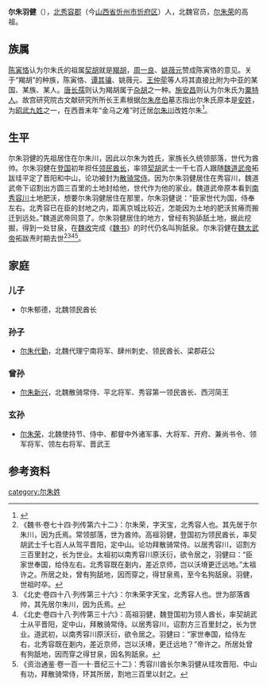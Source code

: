 '''尔朱羽健'''（{{bd|？||？| |catIdx=y}}），[[北秀容郡|北秀容郡]]（今[[山西省|山西省]][[忻州市|忻州市]][[忻府区|忻府区]]）人，北魏官员，[[尔朱荣|尔朱荣]]的高祖。

==族属==
[[陈寅恪|陈寅恪]]认为尔朱氏的祖属[[契胡|契胡]]就是[[羯胡|羯胡]]，[[周一良|周一良]]、[[姚薇元|姚薇元]]赞成陈寅恪的意见。关于“羯胡”的种族，陈寅恪、[[谭其骧|谭其骧]]、姚薇元、[[王仲荦|王仲荦]]等人将其直接比附为中亚的某国、某族、某人。[[唐长孺|唐长孺]]则认为羯胡属于[[杂胡|杂胡]]之一种。[[施安昌|施安昌]]则认为尔朱氏为[[粟特人|粟特人]]。故宫研究院古文献研究所所长王素根据[[尔朱彦伯|尔朱彦伯]]墓志指出尔朱氏原本是[[安姓|安姓]]，为[[昭武九姓|昭武九姓]]之一，在西晋末年“金马之难”时迁居[[尔朱川|尔朱川]]改姓尔朱<ref>{{cite web|author=|title=“新中国出土墓志整理与研究”项目组王素应邀赴山西师大与武汉大学举办讲座|url=http://www.dpm.org.cn/learing_detail/246565.html|publisher=故宫博物院|date=|accessdate=2018-05-31|pages=|archive-date=2020-08-05|archive-url=https://web.archive.org/web/20200805113443/http://www.dpm.org.cn/learing_detail/246565.html}}</ref>。

==生平==
尔朱羽健的先祖居住在尔朱川，因此以尔朱为姓氏，家族长久统领部落，世代为酋帅。尔朱羽健在[[登国|登国]]初年担任[[领民酋长|领民酋长]]，率领[[契胡|契胡]]武士一千七百人跟随[[魏道武帝|魏道武帝]]拓跋珪平定了晋阳和中山，论功被封为[[散骑常侍|散骑常侍]]。因为尔朱羽健居住在秀容川，魏道武帝下诏割出方圆三百里的土地封给他，世代作为他的家业。魏道武帝原本看到[[南秀容川|南秀容川]]土地肥沃，想要尔朱羽健居住在那里，尔朱羽健说：“臣家世代为国，侍奉左右。北秀容已在臣的封地之内，距离京城比较近，怎能因为土地的肥沃贫瘠而搬迁到远处。”魏道武帝同意了。尔朱羽健居住的地方，曾经有狗舔舐土地，据此挖掘，得到一处甘泉，在[[魏收|魏收]]完成《[[魏书|魏书]]》的时代仍名叫狗舐泉。尔朱羽健在[[魏太武帝|魏太武帝]]拓跋焘时期去世<ref>《魏书·卷七十四·列传第六十二》：尔朱荣，字天宝，北秀容人也。其先居于尔朱川，因为氏焉。常领部落，世为酋帅。高祖羽健，登国初为领民酋长，率契胡武士千七百人从驾平晋阳，定中山。论功拜散骑常侍。以居秀容川，诏割方三百里封之，长为世业。太祖初以南秀容川原沃衍，欲令居之，羽健曰：“臣家世奉国，给侍左右。北秀容既在剗内，差近京师，岂以沃塉更迁远地。”太祖许之。所居之处，曾有狗舐地，因而穿之，得甘泉焉，至今名狗舐泉。羽健，世祖时卒。</ref><ref>《北史·卷四十八·列传第三十六》：尔朱荣字天宝，北秀容人也。世为部落酋帅，其先居尔朱川，因为氏焉。</ref><ref>《北史·卷四十八·列传第三十六》：高祖羽健，魏登国初为领人酋长，率契胡武士从平晋阳，定中山，拜散骑常侍。以居秀容川，诏割方三百里封之，长为世业。道武初，以南秀容川原沃衍，欲令居之。羽健曰：“家世奉国，给侍左右，北秀容既在剗内，差近京师，岂以沃塉，更迁远地？”帝许之。所居处曾有狗舐地，因而穿之得甘泉，因名狗舐泉。</ref><ref>《资治通鉴·卷一百一十·晋纪三十二》：秀容川酋长尔朱羽健从珪攻晋阳、中山有功，拜散骑常侍，环其所居，割地三百里以封之。</ref>。

==家庭==
===儿子===
*尔朱郁德，北魏领民酋长

===孙子===
*[[尔朱代勤|尔朱代勤]]，北魏代理宁南将军、肆州刺史、领民酋长、梁郡莊公

===曾孙===
*[[尔朱新兴|尔朱新兴]]，北魏散骑常侍、平北将军、秀容第一领民酋长、西河简王

===玄孙===
*[[尔朱荣|尔朱荣]]，北魏使持节、侍中、都督中外诸军事、大将军、开府、兼尚书令、领军将军、领左右将军、晋武王

==参考资料==
{{reflist}}
[[category:尔朱姓|category:尔朱姓]]